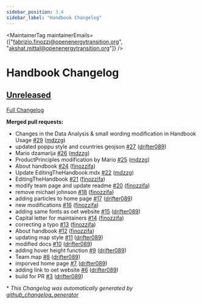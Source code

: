 ```yaml
---
sidebar_position: 3.4
sidebar_label: "Handbook Changelog"
---
```



<MaintainerTag maintainerEmails={["fabrizio.finozzi@openenergytransition.org", "akshat.mittal@openenergytransition.org"]} />

# Handbook Changelog

## [Unreleased](https://github.com/open-energy-transition/handbook/tree/HEAD)

[Full Changelog](https://github.com/open-energy-transition/handbook/compare/cdb1644f3aaeeff087fab6130f7d22b3aa656368...HEAD)

**Merged pull requests:**

- Changes in the Data Analysis & small wording modification in Handbook Usage [\#29](https://github.com/open-energy-transition/handbook/pull/29) ([mdzzg](https://github.com/mdzzg))
- updated poppu style and countries geojson [\#27](https://github.com/open-energy-transition/handbook/pull/27) ([drifter089](https://github.com/drifter089))
- Mario dzamarija [\#26](https://github.com/open-energy-transition/handbook/pull/26) ([mdzzg](https://github.com/mdzzg))
- ProductPrinciples modification by Mario [\#25](https://github.com/open-energy-transition/handbook/pull/25) ([mdzzg](https://github.com/mdzzg))
- About handbook [\#24](https://github.com/open-energy-transition/handbook/pull/24) ([finozzifa](https://github.com/finozzifa))
- Update EditingTheHandbook.mdx [\#22](https://github.com/open-energy-transition/handbook/pull/22) ([mdzzg](https://github.com/mdzzg))
- EditingTheHandbook [\#21](https://github.com/open-energy-transition/handbook/pull/21) ([finozzifa](https://github.com/finozzifa))
- modify team page and update readme [\#20](https://github.com/open-energy-transition/handbook/pull/20) ([finozzifa](https://github.com/finozzifa))
- remove michael johnson [\#18](https://github.com/open-energy-transition/handbook/pull/18) ([finozzifa](https://github.com/finozzifa))
- adding particles to home page [\#17](https://github.com/open-energy-transition/handbook/pull/17) ([drifter089](https://github.com/drifter089))
- new modifications [\#16](https://github.com/open-energy-transition/handbook/pull/16) ([finozzifa](https://github.com/finozzifa))
- adding same fonts as oet website [\#15](https://github.com/open-energy-transition/handbook/pull/15) ([drifter089](https://github.com/drifter089))
- Capital letter for maintainers [\#14](https://github.com/open-energy-transition/handbook/pull/14) ([finozzifa](https://github.com/finozzifa))
- correcting a typo [\#13](https://github.com/open-energy-transition/handbook/pull/13) ([finozzifa](https://github.com/finozzifa))
- About handbook [\#12](https://github.com/open-energy-transition/handbook/pull/12) ([finozzifa](https://github.com/finozzifa))
- updating map style [\#11](https://github.com/open-energy-transition/handbook/pull/11) ([drifter089](https://github.com/drifter089))
- modified docs [\#10](https://github.com/open-energy-transition/handbook/pull/10) ([drifter089](https://github.com/drifter089))
- adding hover height function [\#9](https://github.com/open-energy-transition/handbook/pull/9) ([drifter089](https://github.com/drifter089))
- Team map [\#8](https://github.com/open-energy-transition/handbook/pull/8) ([drifter089](https://github.com/drifter089))
- imporved home page [\#7](https://github.com/open-energy-transition/handbook/pull/7) ([drifter089](https://github.com/drifter089))
- adding link to oet website [\#6](https://github.com/open-energy-transition/handbook/pull/6) ([drifter089](https://github.com/drifter089))
- build for PR [\#3](https://github.com/open-energy-transition/handbook/pull/3) ([drifter089](https://github.com/drifter089))



\* *This Changelog was automatically generated by [github_changelog_generator](https://github.com/github-changelog-generator/github-changelog-generator)*

